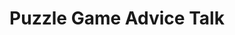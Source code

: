 ---
title: Puzzle Game Advice Talk
tags: [Talks, References]
type: talk
link: https://youtu.be/B36_OL1ZXVM
created: 2022-01-13T11:56:00+04:00
source: GDC
---